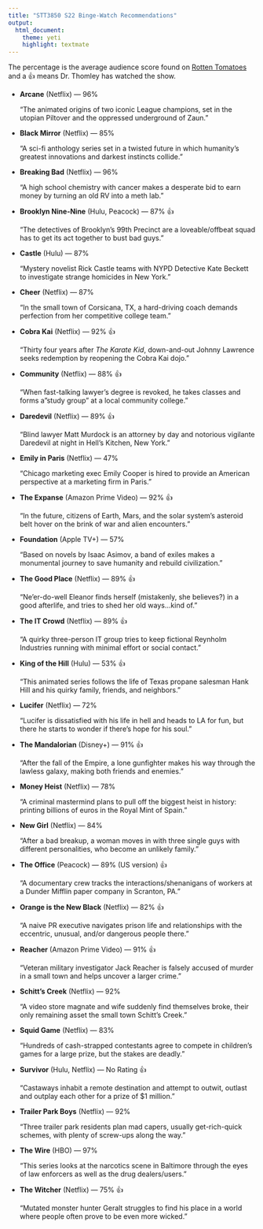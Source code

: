 ```yaml
---
title: "STT3850 S22 Binge-Watch Recommendations"
output: 
  html_document: 
    theme: yeti
    highlight: textmate
---
```


The percentage is the average audience score found on [Rotten Tomatoes](https://www.rottentomatoes.com/) and a 👍 means Dr. Thomley has watched the show.

* **Arcane** (Netflix) --- 96%

    "The animated origins of two iconic League champions, set in the utopian Piltover and the oppressed underground of Zaun."

* **Black Mirror** (Netflix) --- 85%

    "A sci-fi anthology series set in a twisted future in which humanity's greatest innovations and darkest instincts collide."

* **Breaking Bad** (Netflix) --- 96%

    "A high school chemistry with cancer makes a desperate bid to earn money by turning an old RV into a meth lab."

* **Brooklyn Nine-Nine** (Hulu, Peacock) --- 87% 👍

    "The detectives of Brooklyn's 99th Precinct are a loveable/offbeat squad has to get its act together to bust bad guys."
    
* **Castle** (Hulu) --- 87%

    "Mystery novelist Rick Castle teams with NYPD Detective Kate Beckett to investigate strange homicides in New York."

* **Cheer**	(Netflix) --- 87%

    "In the small town of Corsicana, TX, a hard-driving coach demands perfection from her competitive college team."

* **Cobra Kai**	(Netflix) --- 92% 👍

    "Thirty four years after *The Karate Kid*, down-and-out Johnny Lawrence seeks redemption by reopening the Cobra Kai dojo."

* **Community**	(Netflix) --- 88% 👍

    "When fast-talking lawyer's degree is revoked, he takes classes and forms a "study group" at a local community college."

* **Daredevil**	(Netflix) --- 89% 👍

    "Blind lawyer Matt Murdock is an attorney by day and notorious vigilante Daredevil at night in Hell's Kitchen, New York."

* **Emily in Paris** (Netflix) --- 47%

    "Chicago marketing exec Emily Cooper is hired to provide an American perspective at a marketing firm in Paris."

* **The Expanse**	(Amazon Prime Video) --- 92% 👍

    "In the future, citizens of Earth, Mars, and the solar system's asteroid belt hover on the brink of war and alien encounters."

* **Foundation** (Apple TV+) --- 57%

    "Based on novels by Isaac Asimov, a band of exiles makes a monumental journey to save humanity and rebuild civilization."

* **The Good Place** (Netflix) --- 89% 👍

    "Ne'er-do-well Eleanor finds herself (mistakenly, she believes?) in a good afterlife, and tries to shed her old ways...kind of."

* **The IT Crowd** (Netflix) --- 89% 👍

    "A quirky three-person IT group tries to keep fictional Reynholm Industries running with minimal effort or social contact."

* **King of the Hill** (Hulu) --- 53% 👍

    "This animated series follows the life of Texas propane salesman Hank Hill and his quirky family, friends, and neighbors."

* **Lucifer**	(Netflix) --- 72%

    "Lucifer is dissatisfied with his life in hell and heads to LA for fun, but there he starts to wonder if there's hope for his soul."

* **The Mandalorian** (Disney+) --- 91% 👍

    "After the fall of the Empire, a lone gunfighter makes his way through the lawless galaxy, making both friends and enemies."

* **Money Heist**	(Netflix) --- 78%

    "A criminal mastermind plans to pull off the biggest heist in history: printing billions of euros in the Royal Mint of Spain."

* **New Girl** (Netflix) --- 84%

    "After a bad breakup, a woman moves in with three single guys with different personalities, who become an unlikely family."

* **The Office** (Peacock) --- 89% (US version) 👍

    "A documentary crew tracks the interactions/shenanigans of workers at a Dunder Mifflin paper company in Scranton, PA."

* **Orange is the New Black**	(Netflix) --- 82% 👍

    "A naive PR executive navigates prison life and relationships with the eccentric, unusual, and/or dangerous people there."

* **Reacher** (Amazon Prime Video) --- 91% 👍

    "Veteran military investigator Jack Reacher is falsely accused of murder in a small town and helps uncover a larger crime."

* **Schitt's Creek** (Netflix) --- 92%

    "A video store magnate and wife suddenly find themselves broke, their only remaining asset the small town Schitt's Creek."

* **Squid Game** (Netflix) --- 83%

    "Hundreds of cash-strapped contestants agree to compete in children's games for a large prize, but the stakes are deadly."

* **Survivor** (Hulu, Netflix) --- No Rating 👍

    "Castaways inhabit a remote destination and attempt to outwit, outlast and outplay each other for a prize of $1 million."

* **Trailer Park Boys**	(Netflix) --- 92%

    "Three trailer park residents plan mad capers, usually get-rich-quick schemes, with plenty of screw-ups along the way."

* **The Wire** (HBO) --- 97%

    "This series looks at the narcotics scene in Baltimore through the eyes of law enforcers as well as the drug dealers/users."

* **The Witcher**	(Netflix) --- 75% 👍

    "Mutated monster hunter Geralt struggles to find his place in a world where people often prove to be even more wicked."
    
    